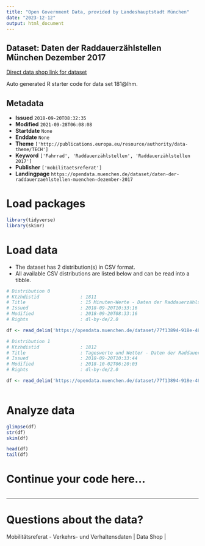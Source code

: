 ```yaml
---
title: "Open Government Data, provided by Landeshauptstadt München"
date: "2023-12-12"
output: html_document
---
```


## Dataset: Daten der Raddauerzählstellen München Dezember 2017

[Direct data shop link for dataset](https://opendata.muenchen.de/dataset/daten-der-raddauerzaehlstellen-muenchen-dezember-2017)

Auto generated R starter code for data set 181@lhm.

## Metadata

- **Issued** `2018-09-20T08:32:35`
- **Modified** `2021-09-28T06:08:08`
- **Startdate** `None`
- **Enddate** `None`
- **Theme** `['http://publications.europa.eu/resource/authority/data-theme/TECH']`
- **Keyword** `['Fahrrad', 'Raddauerzählstellen', 'Raddauerzählstellen 2017']`
- **Publisher** `['mobilitaetsreferat']`
- **Landingpage** `https://opendata.muenchen.de/dataset/daten-der-raddauerzaehlstellen-muenchen-dezember-2017`


# Load packages

```r

library(tidyverse)
library(skimr)

```

# Load data

-   The dataset has 2 distribution(s) in CSV format.
-   All available CSV distributions are listed below and can be read into a tibble.

```r

# Distribution 0
# Ktzhdistid               : 1811
# Title                    : 15 Minuten-Werte - Daten der Raddauerzählstellen München Dezember 2017
# Issued                   : 2018-09-20T10:33:16
# Modified                 : 2018-09-20T08:33:16
# Rights                   : dl-by-de/2.0

df <- read_delim('https://opendata.muenchen.de/dataset/77f13894-918e-481b-af7c-c2b3d40105dc/resource/ba1e478b-d736-4e96-9b7d-53c090b95cb1/download/rad20171215min.csv')

# Distribution 1
# Ktzhdistid               : 1812
# Title                    : Tageswerte und Wetter - Daten der Raddauerzählstellen München Dezember 2017
# Issued                   : 2018-09-20T10:33:44
# Modified                 : 2018-10-02T06:20:03
# Rights                   : dl-by-de/2.0

df <- read_delim('https://opendata.muenchen.de/dataset/77f13894-918e-481b-af7c-c2b3d40105dc/resource/9a0a1db6-8273-4b5a-9474-8aefa3a5629f/download/rad201712tage.csv')



```

# Analyze data

```r

glimpse(df)
str(df)
skim(df)

head(df)
tail(df)

```

# Continue your code here...

```r

```

------------------------------------------------------------------------

# Questions about the data?

Mobilitätsreferat - Verkehrs- und Verhaltensdaten | Data Shop | 
